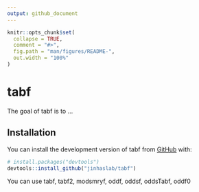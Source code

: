 ```yaml
---
output: github_document
---
```


<!-- README.md is generated from README.Rmd. Please edit that file -->

```r
knitr::opts_chunk$set(
  collapse = TRUE,
  comment = "#>",
  fig.path = "man/figures/README-",
  out.width = "100%"
)
```

# tabf

<!-- badges: start -->
<!-- badges: end -->

The goal of tabf is to ...

## Installation

You can install the development version of tabf from [GitHub](https://github.com/) with:

``` r
# install.packages("devtools")
devtools::install_github("jinhaslab/tabf")
```

You can use
tabf, tabf2, modsmryf, oddf, oddsf, oddsTabf, oddf0
